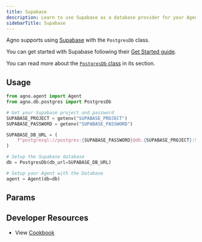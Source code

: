```yaml
---
title: Supabase
description: Learn to use Supabase as a database provider for your Agents
sidebarTitle: Supabase
---
```


Agno supports using [Supabase](https://supabase.com/) with the `PostgresDb` class.

You can get started with Supabase following their [Get Started guide](https://supabase.com/docs/guides/getting-started).

You can read more about the [`PostgresDb` class](/docs/documentation/db/postgres) in its section.

## Usage

```python supabase_for_agent.py
from agno.agent import Agent
from agno.db.postgres import PostgresDb

# Get your Supabase project and password
SUPABASE_PROJECT = getenv("SUPABASE_PROJECT")
SUPABASE_PASSWORD = getenv("SUPABASE_PASSWORD")

SUPABASE_DB_URL = (
    f"postgresql://postgres:{SUPABASE_PASSWORD}@db.{SUPABASE_PROJECT}:5432/postgres"
)

# Setup the Supabase database
db = PostgresDb(db_url=SUPABASE_DB_URL)

# Setup your Agent with the Database
agent = Agent(db=db)
```

## Params

<Snippet file="db-postgres-params.mdx" />

## Developer Resources

- View [Cookbook](https://github.com/agno-agi/agno/tree/v2.0/cookbook/db/postgres/postgres_for_agent.py)

